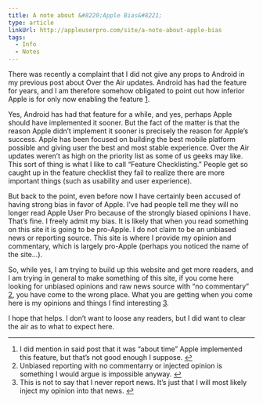 ```yaml
---
title: A note about &#8220;Apple Bias&#8221;
type: article
linkUrl: http://appleuserpro.com/site/a-note-about-apple-bias
tags:
  - Info
  - Notes
---
```


There was recently a complaint that I did not give any props to Android in my previous post about Over the Air updates. Android has had the feature for years, and I am therefore somehow obligated to point out how inferior Apple is for only now enabling the feature [1](#applebias-fn1).

Yes, Android has had that feature for a while, and yes, perhaps Apple should have implemented it sooner. But the fact of the matter is that the reason Apple didn’t implement it sooner is precisely the reason for Apple’s success. Apple has been focused on building the best mobile platform possible and giving user the best and most stable experience. Over the Air updates weren’t as high on the priority list as some of us geeks may like. This sort of thing is what I like to call “Feature Checklisting.” People get so caught up in the feature checklist they fail to realize there are more important things (such as usability and user experience).

But back to the point, even before now I have certainly been accused of having strong bias in favor of Apple. I’ve had people tell me they will no longer read Apple User Pro because of the strongly biased opinions I have. That’s fine. I freely admit my bias. It is likely that when you read something on this site it is going to be pro-Apple. I do not claim to be an unbiased news or reporting source. This site is where I provide my opinion and commentary, which is largely pro-Apple (perhaps you noticed the name of the site…).

So, while yes, I am trying to build up this website and get more readers, and I am trying in general to make something of this site, if you come here looking for unbiased opinions and raw news source with “no commentary” [2](#applebias-fn2), you have come to the wrong place. What you are getting when you come here is my opinions and things I find interesting [3](#applebias-fn3).

I hope that helps. I don’t want to loose any readers, but I did want to clear the air as to what to expect here.

* * *

1.  I did mention in said post that it was “about time” Apple implemented this feature, but that’s not good enough I suppose. [↩](#applebias-fn1-ref)
2.  Unbiased reporting with no commentarry or injected opinion is something I would argue is impossible anyway. [↩](#applebias-fn2-ref)
3.  This is not to say that I never report news. It’s just that I will most likely inject my opinion into that news. [↩](#applebias-fn3-ref)

